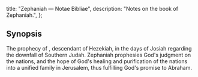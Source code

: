   title: "Zephaniah — Notae Bibliae",
  description: "Notes on the book of Zephaniah.",
};

<Initial text="Zephaniah"/>

## Synopsis

The prophecy of <Definition lang="hebrew" anchor="tzefanya" text="Zephaniah" />, descendant of Hezekiah, in the days of Josiah regarding the downfall of Southern Judah. Zephaniah prophesies God's judgment on the nations, and the hope of God's healing and purification of the nations into a unified family in Jerusalem, thus fulfilling God's promise to Abraham.
